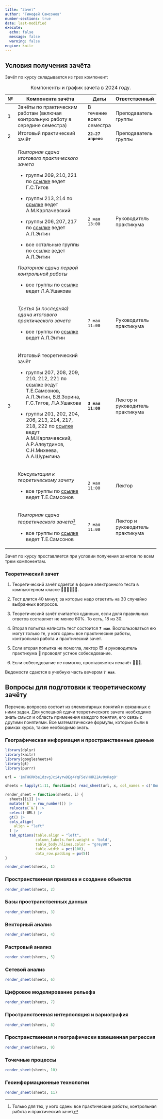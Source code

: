 ```yaml
---
title: "Зачет"
author: "Тимофей Самсонов"
number-sections: true
date: last-modified
execute:
  echo: false
  message: false
  warning: false
engine: knitr
---
```


## Условия получения зачёта {.unnumbered}

Зачёт по курсу складывается из трех компонент:

+---+------------------------------------------------------------------------------------------------------------------------------------------------------------------------------------------------------------------------------------+--------------------------+----------------------------------+
| № | Компонента зачёта                                                                                                                                                                                                                  | Даты                     | Ответственный                    |
+===+====================================================================================================================================================================================================================================+==========================+==================================+
| 1 | Зачёты по практическим работам (включая контрольную работу в середине семестра)                                                                                                                                                    | В течение всего семестра | Преподаватель группы             |
+---+------------------------------------------------------------------------------------------------------------------------------------------------------------------------------------------------------------------------------------+--------------------------+----------------------------------+
| 2 | Итоговый практический зачёт                                                                                                                                                                                                        | **`22—27 апреля`**       | Преподаватель группы             |
+---+------------------------------------------------------------------------------------------------------------------------------------------------------------------------------------------------------------------------------------+--------------------------+----------------------------------+
|   | *Повторная сдача итогового практического зачета*                                                                                                                                                                                   | `2 мая 13:00`            | Руководитель практикума          |
|   |                                                                                                                                                                                                                                    |                          |                                  |
|   | -   группы $209, 210, 221$ по [ссылке](https://meet.google.com/iur-ipxh-yed) ведет Г.С.Титов                                                                                                                                       |                          |                                  |
|   |                                                                                                                                                                                                                                    |                          |                                  |
|   | -   группы $213, 214$ по [ссылке](https://us06web.zoom.us/j/84646861414?pwd=tPSa1sRaamaav2iurunSJvbPWwSz1u.1) ведет А.М.Карпачевский                                                                                               |                          |                                  |
|   |                                                                                                                                                                                                                                    |                          |                                  |
|   | -   группы $206, 207, 217$ по [ссылке](https://meet.google.com/bpj-ttzy-bna) ведет А.Л.Энтин                                                                                                                                       |                          |                                  |
|   |                                                                                                                                                                                                                                    |                          |                                  |
|   | -   все остальные группы по [ссылке](https://meet.google.com/bpj-ttzy-bna) ведет А.Л.Энтин                                                                                                                                         |                          |                                  |
|   |                                                                                                                                                                                                                                    |                          |                                  |
|   | *Повторная сдача первой контрольной работы*                                                                                                                                                                                        |                          |                                  |
|   |                                                                                                                                                                                                                                    |                          |                                  |
|   | -   все группы по [ссылке](https://us05web.zoom.us/j/6170295246?pwd=MnM0Y2VDTmN4S2ltRCtLWXNCRTJsQT09) ведет Л.А.Ушакова                                                                                                            |                          |                                  |
+---+------------------------------------------------------------------------------------------------------------------------------------------------------------------------------------------------------------------------------------+--------------------------+----------------------------------+
|   | *Третья (и последняя) сдача итогового практического зачета*                                                                                                                                                                        | `7 мая 11:00`            | Руководитель практикума          |
|   |                                                                                                                                                                                                                                    |                          |                                  |
|   | -   все группы по [ссылке](https://meet.google.com/bpj-ttzy-bna) ведет А.Л.Энтин                                                                                                                                                   |                          |                                  |
+---+------------------------------------------------------------------------------------------------------------------------------------------------------------------------------------------------------------------------------------+--------------------------+----------------------------------+
| 3 | Итоговый теоретический зачёт                                                                                                                                                                                                       | **`3 мая 11:00`**        | Лектор и руководитель практикума |
|   |                                                                                                                                                                                                                                    |                          |                                  |
|   | -   группы $207$, $208$, $209$, $210$, $212$, $221$ по [ссылке](https://us02web.zoom.us/j/88380501789?pwd=eGI5T0U5eTVjRzZwcVlDRFh0QS94dz09) ведут Т.Е.Самсонов, А.Л.Энтин, В.В.Зорина, Г.С.Титов, Л.А.Ушакова                      |                          |                                  |
|   |                                                                                                                                                                                                                                    |                          |                                  |
|   | -   группы $201$, $202$, $204$, $206$, $213$, $214$, $217$, $218$, $222$ по [ссылке](https://us06web.zoom.us/j/84478439719?pwd=K7hxpNJZ5tYGPb2AYfwCNut2Fj038n.1) ведут А.М.Карпачевский, А.Р.Аляутдинов, С.Н.Михеева, А.А.Шурыгина |                          |                                  |
+---+------------------------------------------------------------------------------------------------------------------------------------------------------------------------------------------------------------------------------------+--------------------------+----------------------------------+
|   | *Консультация к теоретическому зачету*                                                                                                                                                                                             | `2 мая 11:00`            | Лектор                           |
|   |                                                                                                                                                                                                                                    |                          |                                  |
|   | -   все группы по [ссылке](https://us02web.zoom.us/j/81781825732?pwd=alYwUTdxRVRTUCtBLzRhaXpyWnk3UT09) ведет Т.Е.Самсонов                                                                                                          |                          |                                  |
+---+------------------------------------------------------------------------------------------------------------------------------------------------------------------------------------------------------------------------------------+--------------------------+----------------------------------+
|   | *Повторная сдача теоретического зачета*[^1]                                                                                                                                                                                        | `7 мая 11:00`            | Лектор и руководитель практикума |
|   |                                                                                                                                                                                                                                    |                          |                                  |
|   | -   все группы по [ссылке](https://us02web.zoom.us/j/89764814275?pwd=Q2w2c1pCdGZJUWdaRHUraWNpK1phZz09) ведет Т.Е.Самсонов                                                                                                          |                          |                                  |
+---+------------------------------------------------------------------------------------------------------------------------------------------------------------------------------------------------------------------------------------+--------------------------+----------------------------------+

: Компоненты и график зачета в $2024$ году.

[^1]: Только для тех, у кого сданы все практические работы, контрольная работа и практический зачет

Зачет по курсу проставляется при условии получения зачетов по всем трем компонентам.

### Теоретический зачет {.unnumbered}

1.  Теоретический зачёт сдается в форме электронного теста в компьютерном классе 👩🏼‍💻🧑🏻‍💻.

2.  Тест длится $40$ минут, за которые надо ответить на $30$ случайно выбранных вопросов.

3.  Теоретический зачёт считается сданным, если доля правильных ответов составляет не менее $60\%$. То есть, $18$ из $30$.

4.  Вторая попытка написать тест состоится **`7 мая`**. Воспользоваться ею могут только те, у кого сданы все практические работы, контрольная работа и практический зачет.

5.  Если вторая попытка не помогла, лектор 😈 и руководитель практикума 👹 проводят устное собеседование.

6.  Если собеседование не помогло, проставляется незачёт 🤷🏻‍♂️.

Ведомости сдаются в учебную часть вечером **`7 мая`**.

## Вопросы для подготовки к теоретическому зачёту {.unnumbered}

Перечень вопросов состоит из элементарных понятий и связанных с ними задач. Для успешной сдачи теоретического зачета необходимо знать смысл и область применения каждого понятия, его связь с другими понятиями. Все математические формулы, которые были в рамках курса, также необходимо знать.

### Географическая информация и пространственные данные {.unnumbered}

```r
library(dplyr)
library(knitr)
library(googlesheets4)
library(gt)
library(purrr)

url = '1mTH6RKbe1dzvgJci4yrwDEg4YqF5eVHHR22Av0yRag0'

sheets = lapply(1:11, function(x) read_sheet(url, x, col_names = c('Вопрос', 'URL')))

render_sheet = function(sheets, i) {
  sheets[[i]] |> 
  mutate(`№` = row_number()) |>
  relocate(`№`) |> 
  select(-URL) |> 
  gt() |> 
  cols_align(
    align = "left"
  ) |> 
  tab_options(table.align = "left",
              column_labels.font.weight = 'bold',
              table_body.hlines.color = "grey90",
              table.width = pct(100),
              data_row.padding = px(5))
}

render_sheet(sheets, 1)
```

### Пространственная привязка и создание объектов {.unnumbered}

```r
render_sheet(sheets, 2)
```

### Базы пространственных данных {.unnumbered}

```r
render_sheet(sheets, 3)
```

### Векторный анализ {.unnumbered}

```r
render_sheet(sheets, 4)
```

### Растровый анализ {.unnumbered}

```r
render_sheet(sheets, 5)
```

### Сетевой анализ {.unnumbered}

```r
render_sheet(sheets, 6)
```

### Цифровое моделирование рельефа {.unnumbered}

```r
render_sheet(sheets, 7)
```

### Пространственная интерполяция и вариография {.unnumbered}

```r
render_sheet(sheets, 8)
```

### Пространственная и географически взвешенная регрессия {.unnumbered}

```r
render_sheet(sheets, 9)
```

### Точечные процессы {.unnumbered}

```r
render_sheet(sheets, 10)
```

### Геоинформационные технологии {.unnumbered}

```r
render_sheet(sheets, 11)
```
